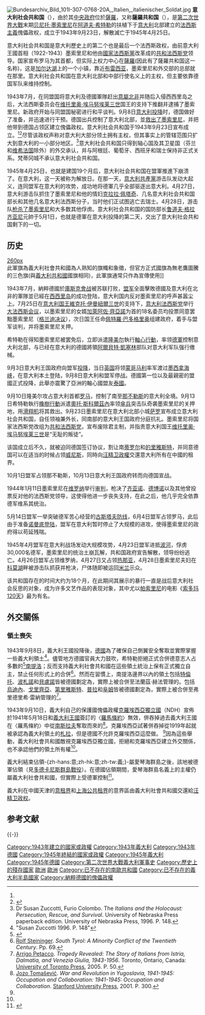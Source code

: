 {{Infobox former country
| conventional_long_name = 意大利社会共和国 
| native_name = Repubblica Sociale Italiana
| common_name = 意大利
| continent = 欧洲
| region = 南欧
| country = 意大利
| status = 从属国
| empire = 纳粹德国
| status_text = [[纳粹德国|纳粹德国]]扶持的[[傀儡政权|傀儡政权]]<ref name="Pauley p228">{{citation|last=Pauley|first=Bruce F.|year=2003 |title=Hitler, Stalin and Mussolini: Totalitarianism in the Twentieth Century Italy|location=Wheeling |publisher=Harlan Davidson|page=228|edition=2nd|isbn=0-88295-993-X}}.</ref>
| p1 = 意大利王國 (1861年–1946年)
| flag_p1 = Flag of Italy (1861-1946) crowned.svg
| s1 = 意大利王國 (1861年–1946年)
| flag_s1 = Flag of Italy (1861-1946) crowned.svg
| national_motto = Per l'onore d'Italia<br/><small>“为了意大利的荣耀”</small>
| national_anthem = 《[[青年_(国歌)|青年]]》<br/>Giovinezza<ref>{{cite web|url=http://www.nationalanthems.info/it-gio.htm|title=Italy 1922-1943|publisher=nationalanthems.info|access-date=2009-05-29|archiveurl=https://web.archive.org/web/20090602035631/http://www.nationalanthems.info/it-gio.htm|archivedate=2009-06-02|dead-url=no}}</ref>
|image_flag  = flag of Italy.svg
|flag_type   = 上圖:官方正式[[義大利國旗|國旗]]<br>下圖:軍旗
|image_flag2 =War_flag_of_the_Italian_Social_Republic.svg
|image_coat  = Coat of Arms of the Italian Social Republic.svg
|symbol_type = 國徽
| image_map = Italian_Social_Republic_within_Europe_1943.svg
| image_map_caption =1943年时意大利社会共和国的情况{{plainlist|class=nowrap|style=padding-left: 0.6em; text-align: left;|{{legend|#008000|由意大利社会共和国名義上管理的領土}}{{legend|#72ce72|德国直辖区（包括[[阿爾卑斯戰區|阿爾卑斯戰區]]和[[亞德里亞戰區|亞德里亞戰區]]）}}
}}
| image_map2 = Italian-social-republic-and-civil-war.svg
| image_map2_caption =1943年9月意大利王國本土崩潰時的情況。綠色和青綠地區為意大利社會共和國控制及控制過的領土，灰色地區為意大利王國（{{le|巴多格里奧政府|Badoglio I Cabinet}}）/盟軍控制。意大利直轄的達爾馬提亞及[[十二群島|十二群島]]地區分別被克羅地亞及德國佔領。
| image_map3 = Italian Social Republic within Europe 1943.svg
| image_map3_caption =1943年，绿色部分法定上属于意大利社会共和国，但是由 {{flag|納粹德國}} 实际控制。
| capital = [[萨洛_(意大利)|萨罗]] <small>(''[[de_facto|实际]]'')</small><br/>[[罗马|罗马]] <small>(''[[de_jure|名义]]'')</small>
| common_languages = 意大利语
| religion = [[罗马天主教|罗马天主教]]
| government_type = [[法西斯主义|法西斯主义]]的[[一党专制|一党专制]][[共和国|共和国]]
| title_leader = [[Duce|领袖]]
| leader1 = [[贝尼托·墨索里尼|贝尼托·墨索里尼]]
| year_leader1 = 1943–1945
| title_representative = 德国全权代表
| representative1 = {{link-en|鲁道夫·拉恩|Rudolf Rahn}}
| year_representative1 = 1943–1945
| era = 第二次世界大战
| event_pre = [[橡树行动|橡树行动]]
| date_pre = 1943年9月12日
| event_start = [[轴心行动|轴心行动]]
| year_start = 1943年
| date_start = 9月23日
| event_end = [[1945年春天盟军在意大利的攻势|春季攻势]]
| date_end = 4月25日
| year_end = 1945年
| currency = 意大利里拉
| today = {{flag|Italy}}
}}{{Fascism}}
[[Image:Bundesarchiv_Bild_101I-307-0768-20A,_Italien,_italienischer_Soldat.jpg|thumb]]
'''意大利社会共和国'''（{{lang-it|Repubblica Sociale Italiana}}），由於其[[中央政府|中央政府]]位於[[萨洛_(意大利)|薩羅]]，又称'''薩羅共和国'''（{{lang|it|Repubblica di Salò}}），是[[第二次世界大戰|第二次世界大戰]]末期[[贝尼托·墨索里尼|贝尼托·墨索里尼]]在[[阿道夫·希特勒|阿道夫·希特勒]]的扶植下于[[意大利|意大利]]北部建立的[[法西斯主義|法西斯主義]]傀儡政权，成立于1943年9月23日，解散滅亡于1945年4月25日。

意大利社会共和国是意大利歷史上的第二个也是最后一个法西斯政权，由前意大利王國首相（1922-1943）墨索里尼和他由[[國家法西斯黨|國家法西斯黨]]改革成的[[共和法西斯党|共和法西斯党]]领导。国家宣布罗马为其首都，但实际上权力中心在[[薩洛_(意大利)|薩羅]](因此有了薩羅共和国这一名称)，这是[[加尔达湖|加尔达湖]]上的一个小镇，靠近[[布雷西亚|布雷西亚]]，墨索里尼和外交部的总部就在那里。意大利社会共和国在意大利北部和中部行使名义上的主权，但主要依靠德国军队来维持控制。

1943年7月，在同盟国将意大利及德國軍隊赶出[[意屬北非|意屬北非]]并随后入侵西西里岛之后，大法西斯委员会在[[维托里奥·埃马努埃莱三世|维托里奥·埃马努埃莱三世]]国王的支持下推翻并逮捕了墨索里尼。新政府开始与同盟国秘密进行和平谈判。9月8日[[意大利投降|意大利投降]]时，德国做好了准备，并迅速进行干预。德国出兵控制了意大利北部，並[[橡樹行動|救出了墨索里尼]]，并把他带到德国占领区建立傀儡政权。意大利社会共和国于1943年9月23日宣布成立。<ref name="Pauley p228"/><ref name="RiseFall">{{cite book |last=Shirer |first=William |author-link=William L. Shirer |year=1960 |title=[[The_Rise_and_Fall_of_the_Third_Reich|The Rise and Fall of the Third Reich]] |publisher=[[Simon_&_Schuster|Simon & Schuster]] |location=New York City |isbn=0-671-72868-7}}</ref>尽管该政权声称对意大利大部分领土拥有主权，但其事实上的管辖范围只扩大到意大利的一小部分地区。<ref name="Susan Zuccotti 1996. P. 148">Dr Susan Zuccotti, Furio Colombo. The ''Italians and the Holocaust: Persecution, Rescue, and Survival''. University of Nebraska Press paperback edition. University of Nebraska Press, 1996. P. 148.</ref>意大利社会共和国只得到轴心国及其卫星国（芬兰和[[维希法国|维希法国]]除外）的外交承认，并与阿根廷、葡萄牙、西班牙和瑞士保持非正式关系。梵蒂冈城不承认意大利社会共和国。

1945年4月25日，也就是建国19个月后，意大利社会共和国在盟軍推進下崩溃了。在意大利，这一天被称为解放日。在那一天，[[意大利共产党|意大利共產黨]]游击队发动大起义，连同盟军在意大利的攻势，成功地将德軍几乎全部驱逐出意大利。4月27日，意大利游击队抓住了墨索里尼和他的情妇[[克拉拉·佩塔奇|克拉拉·佩塔奇]]、几名意大利社会共和国部长和其他几名意大利法西斯分子，当时他们正试图逃亡去瑞士。4月28日，游击队[[墨索里尼之死|枪杀了墨索里尼]]和大多数其他俘虏。意大利社会共和国的国防部长[[鲁道夫·格拉齐亚尼|鲁道夫·格拉齐亚尼]]元帥于5月1日，也就是德軍在意大利投降的第二天，交出了意大利社会共和国剩下的一切。

==历史==
[[file:War_flag_of_the_Italian_Social_Republic.svg|260px]]<br>此軍旗為義大利社會共和國為人熟知的旗幟和象徵，但官方正式國旗為無老鷹圖騰的三色旗(與[[意大利|義大利共和國]]國旗相同)，此軍旗通常只作為宣傳使用]]

1943年7月，納粹德國於[[库尔斯克会战|庫斯克會战]]被苏联打败，[[同盟國_(第二次世界大戰)|盟军]]全面擊敗德國及意大利在北非的軍隊並已經在[[西西里岛|西西里岛]]的成功登陆，意大利国内反对墨索里尼的呼声甚嚣尘上。7月25日在[[意大利统治者列表|意大利国王]][[維克托·伊曼紐爾三世|維克托·伊曼紐爾三世]]的支持下，[[国家法西斯党|意大利法西斯党]]举行[[法西斯大委员会|大法西斯会议]]，以墨索里尼的女婿[[加萊阿佐·齊亞諾|加萊阿佐·齊亞諾]]为首的18名委员均投票同意罢黜墨索里尼（[[格兰迪决议|格兰迪决议]]），次日国王任命[[佩特羅·巴多格里奥|佩特羅·巴多格里奥]]组建政府，着手与盟军谈判，并将墨索里尼关押。

希特勒在得知墨索里尼被罢免后，立即派遣[[隆美尔|隆美尔]]執行[[軸心行動|軸心行動]]，率领[[德意志國防軍|德軍]]控制意大利北部，与已经在意大利的德國將領[[阿爾貝特·凱塞林|阿爾貝特·凱塞林]]部队对意大利军队强行缴械。

9月3日意大利王国政府向盟军[[義大利與盟國停戰|投降]]，当日[[英国|英国]]将领[[伯納德·勞·蒙哥馬里|蒙哥马利]]率军渡过[[墨西拿海峡|墨西拿海峡]]，在意大利本土登陆，9月8日意大利和盟军停战。德國第一位以及最親密的盟國正式投降，此舉亦震驚了亞洲的軸心國盟友[[泰國|泰國]]。

9月10日隆美尔攻占意大利首都[[羅馬市|罗马]]，控制了南至[[那不勒斯|那不勒斯]]的意大利全境。9月13日希特勒執行[[橡樹行動|橡樹行動]]派遣[[奧托·斯科爾茲內|奧托·斯科爾茲內]]率领[[傘兵|傘兵]]突击队奇袭墨索里尼的关押地，用[[滑翔机|滑翔机]]将其救出。9月23日墨索里尼在意大利北部小城[[萨洛_(意大利)|萨罗]]宣布成立意大利社会共和国，自任领袖兼外长，同南部的意大利王国政府分庭抗礼。墨索里尼将国家法西斯党改组为[[共和法西斯党|共和法西斯党]]，宣布废除君主制，并指责意大利国王[[维托里奥·埃马努埃莱三世|维托里奥·埃马努埃莱三世]]是“无耻的叛徒”。

该国成立后不久，就被迫同德国签订协议，割让南[[蒂罗尔州|蒂罗尔]]和[[的里雅斯特|的里雅斯特]]，并同意德国可以在适当的时候占领[[威尼斯|威尼斯]]，同時向[[汪精卫政權|汪精卫政權]]交還意大利所有在中國的租界。

10月1日盟军占领那不勒斯，10月13日意大利王国政府转而向德国宣战。

1944年1月11日墨索里尼在[[维罗纳|维罗纳]]举行[[审判|审判]]，枪决了[[加莱阿佐·齐亚诺|齐亚诺]]、[[埃米利奥·德博诺|德博诺]]以及其他曾投票反对他的法西斯党领导，这使得他进一步丧失支持，在此之后，他几乎完全依靠德军维系其统治。

5月14日盟军一举突破德军苦心经营的[[冬季防線|古斯塔夫防线]]，6月4日盟军占领罗马，此后由于准备[[诺曼底登陆|诺曼底登陆]]，盟军在意大利暂时停止了大规模的进攻，使得墨索里尼的政府得以苟延残喘。

1945年4月盟军在意大利战场发动大规模攻势，4月23日盟军进抵[[波河|波河]]，俘虏30,000名德军，墨索里尼的统治土崩瓦解，共和国政府宣告解散，领导纷纷逃亡。4月26日盟军占领维罗纳，4月27日又占领[[热那亚|热那亚]]，4月28日墨索里尼夫妇在[[科莫湖|科莫湖]]畔被游击队抓获并枪决，尸体随即被运回[[米兰|米兰]]示众。

该共和国存在的时间大约为18个月，在此期间其展示的暴行一直是战后意大利社会反思的对象，成为许多文艺作品的表现对象，其中尤以[[皮埃尔·保罗·帕索里尼|帕索里尼]]的电影《[[索多瑪一百二十天_(電影)|索多玛120天]]》最为有名。

==外交關係==

===領土喪失===
1943年9月8日，義大利王國投降後，[[納粹德國|德國]]為了確保自己側翼安全奪取並實際掌握一些義大利領土<ref>"Susan Zuccotti 1996. P. 148"</ref>。儘管地方德國官員大力鼓吹，希特勒拒絕正式合併德意志人占多數的<ref>{{cite web|title=奧地利重提南提洛問題|url=http://europechinese.blogspot.com/2017/12/blog-post_20.html|accessdate=2018-09-11|publisher=歐洲動態|archiveurl=https://web.archive.org/web/20180911225600/http://europechinese.blogspot.com/2017/12/blog-post_20.html|archivedate=2018-09-11|dead-url=no}}</ref>[[南提洛|南提洛]]；反而支持義大利社會共和國在這些領土統治上保有正式獨立自主，禁止任何形式上的合併<ref>[[Rolf_Steininger|Rolf Steininger]]. ''South Tyrol: A Minority Conflict of the Twentieth Century''. Pp. 69.</ref>。然而在習慣上，南提洛邊界以內的領土包括[[特倫托|特倫托]]、[[波札諾|波札諾]]和[[貝盧諾|貝盧諾]]皆被德國劃定為{{link-de|阿爾卑斯前沿地帶行動地帶|Operationszone Alpenvorland}}，實際上被合併至法蘭茲·赫法管理的{{link-de|提洛-福拉爾貝格帝國大區|Tirol-Vorarlberg}}。包括[[烏迪內|烏迪內]]、[[戈里齊亞|戈里齊亞]]、[[第里雅斯特|第里雅斯特]]、[[普拉|普拉]]和[[阜姆|阜姆]]皆被德國劃定為{{link-de|亞德里亞濱海行動地帶|Operationszone Adriatisches Küstenland}}，實際上被合併至弗里德里希·雷納管理的{{link-de|克恩頓帝國大區|Reichsgau Kärnten}}<ref>[[Arrigo_Petacco|Arrigo Petacco]]. ''Tragedy Revealed: The Story of Italians from Istria, Dalmatia, and Venezia Giulia, 1943-1956''. Toronto, Ontario, Canada: [[University_of_Toronto_Press|University of Toronto Press]], 2005. P. 50.</ref>。

1943年9月10日，義大利自己的保護國傀儡政權[[克羅埃西亞獨立國|克羅埃西亞獨立國]]（NDH）宣佈於1941年5月18日和[[義大利王國_(1861年－1946年)|義大利王國]]簽訂的〈[[羅馬條約_(1941年)|羅馬條約]]〉無效，併吞掉過去義大利王國在〈羅馬條約〉中從[[南斯拉夫王國|南斯拉夫]]奪取而來的{{le|達爾馬提亞省份|Governorate of Dalmatia}}<ref name="Jozo Tomašević 2001. P. 300">[[Jozo_Tomašević|Jozo Tomašević]]. ''War and Revolution in Yugoslavia, 1941-1945: Occupation and Collaboration: 1941-1945: Occupation and Collaboration''. [[史丹福大學出版社|Stanford University Press]], 2001. P. 300.</ref>。克羅埃西亞試著併吞掉從1919年起就被承認為義大利領土的[[扎達爾|札拉]]，但是德國不允許克羅埃西亞這麼做。 <ref name="Jozo Tomašević 2001. P. 300"/>因為這些舉動，義大利社會共和國敵視克羅埃西亞獨立國，拒絕和克羅埃西亞建立外交關係，也不承認他們的領土所有權<ref name="Jozo Tomašević 2001. P. 300"/>。

義大利結束佔領-{zh-hans:意;zh-hk:意;zh-tw:義;}-屬愛琴海群島之後，該地被德軍佔領（見[[多德卡尼斯群島戰役|多德卡尼斯群島戰役]]）。在德國佔領期間，愛琴海群島名義上的主權仍屬義大利社會共和國，但實際上受德軍控制<ref>{{Cite book|chapter=|url=https://books.google.com/books?id=6Ht3QgAACAAJ|publisher=Mursia|date=1992|isbn=978-88-425-1285-1|language=it|first=Nicola|last=Cospito|first2=Hans Werner|last2=Neulen|title=Salò-Berlino: l'alleanza difficile : la Repubblica sociale italiana nei documenti segreti del Terzo Reich}}</ref>。

義大利在中國天津的[[天津意租界|意租界]]和[[上海公共租界|上海公共租界]]的意界區由義大利社會共和國交還給[[汪精卫政权|汪精卫政权]]。

== 参考文献 ==
{{Reflist}}

{{-}}
{{纳粹德国行政区划及德国占领区}}
{{World War II}}
{{portal bar|義大利|德國|第二次世界大戰|文化|歷史}}

{{DEFAULTSORT:Italia}}
[[Category:1943年建立的國家或政權|Category:1943年建立的國家或政權]]
[[Category:1943年義大利|Category:1943年義大利]]
[[Category:1943年德國|Category:1943年德國]]
[[Category:1945年終結的國家或政權|Category:1945年終結的國家或政權]]
[[Category:1945年義大利|Category:1945年義大利]]
[[Category:1945年德國|Category:1945年德國]]
[[Category:第二次世界大戰義大利軍事史|Category:第二次世界大戰義大利軍事史]]
[[Category:歷史上的殘存國家|Category:歷史上的殘存國家]]
[[Category:極權國家|歐洲]]
[[Category:法西斯主義國家|歐洲]]
[[Category:已不存在的南歐共和國|Category:已不存在的南歐共和國]]
[[Category:已不存在的義大利半島國家|Category:已不存在的義大利半島國家]]
[[Category:納粹德國的傀儡政權|Category:納粹德國的傀儡政權]]